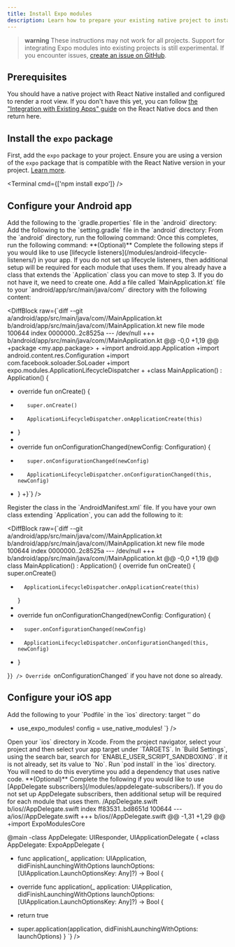 ```yaml
---
title: Install Expo modules
description: Learn how to prepare your existing native project to install and use Expo modules and the module API.
---
```



> **warning** These instructions may not work for all projects. Support for integrating Expo modules into existing projects is still experimental. If you encounter issues, [create an issue on GitHub](https://github.com/expo/expo/issues).

## Prerequisites

You should have a native project with React Native installed and configured to render a root view. If you don't have this yet, you can follow [the "Integration with Existing Apps" guide](https://reactnative.dev/docs/integration-with-existing-apps) on the React Native docs and then return here.

## Install the `expo` package

First, add the `expo` package to your project. Ensure you are using a version of the `expo` package that is compatible with the React Native version in your project. [Learn more](/versions/latest/#each-expo-sdk-version-depends-on-a-react-native-version).

<Terminal cmd={['npm install expo']} />

## Configure your Android app

<Step label="1">
  Add the following to the `gradle.properties` file in the `android` directory:
  <DiffBlock
    raw={`diff --git a/android/gradle.properties b/android/gradle.properties
index 20e2a01..e98ad88 100644
--- a/android/gradle.properties
+++ b/android/gradle.properties
@@ -20,4 +20,8 @@ kotlin.code.style=official
+newArchEnabled=false
+
+hermesEnabled=true`}
  />
</Step>

<Step label="2">
  Add the following to the `setting.gradle` file in the `android` directory:
  <DiffBlock
    raw={`diff --git a/android/settings.gradle b/android/settings.gradle
index a26c7c6..dd8802a 100644
--- a/android/settings.gradle
+++ b/android/settings.gradle
@@ -1,5 +1,11 @@
+apply from: new File(["node", "--print", "require.resolve('expo/package.json')"].execute(null, rootDir).text.trim(), "../scripts/autolinking.gradle");
+useExpoModules()
+
 include ':app'
 includeBuild("../node_modules/@react-native/gradle-plugin")`}
  />
</Step>

<Step label="3">
  From the `android` directory, run the following command:
  <Terminal cmd={['./gradlew clean']} />
  Once this completes, run the following command:
  <Terminal cmd={['./gradlew assembleDebug']} />
</Step>

<Step label="4">
  **(Optional)** Complete the following steps if you would like to use [lifecycle listeners](/modules/android-lifecycle-listeners/)
  in your app. If you do not set up lifecycle listeners, then additional setup will be required for each module that uses them.
<Step label="1">
If you already have a class that extends the `Application` class you can move to step 3.
If you do not have it, we need to create one. Add a file called `MainApplication.kt` file to your `android/app/src/main/java/com/<your-app-package>` directory with the following content:

<DiffBlock raw={`diff --git a/android/app/src/main/java/com/<my-app-package>/MainApplication.kt b/android/app/src/main/java/com/<my-app-package>/MainApplication.kt
new file mode 100644
index 0000000..2c8525a
--- /dev/null
+++ b/android/app/src/main/java/com/<my-app-package>/MainApplication.kt
@@ -0,0 +1,19 @@
+package <my.app.package>
+
+import android.app.Application
+import android.content.res.Configuration
+import com.facebook.soloader.SoLoader
+import expo.modules.ApplicationLifecycleDispatcher
+
+class MainApplication() : Application() {
+    override fun onCreate() {
+        super.onCreate()
+        ApplicationLifecycleDispatcher.onApplicationCreate(this)
+    }
+
+    override fun onConfigurationChanged(newConfig: Configuration) {
+        super.onConfigurationChanged(newConfig)
+        ApplicationLifecycleDispatcher.onConfigurationChanged(this, newConfig)
+    }
+}`} />
</Step>
<Step label="2">
Register the class in the `AndroidManifest.xml` file.
<DiffBlock raw={`diff --git a/android/app/src/main/AndroidManifest.xml b/android/app/src/main/AndroidManifest.xml
index a71b5e7..d6d406e 100644
--- a/android/app/src/main/AndroidManifest.xml
+++ b/android/app/src/main/AndroidManifest.xml
@@ -7,6 +7,7 @@
     <application
         android:allowBackup="true"
+        android:name=".MainApplication"
         android:fullBackupContent="@xml/backup_rules"`} />
</Step>

<Step label="3">
If you have your own class extending `Application`, you can add the following to it:

<DiffBlock raw={`diff --git a/android/app/src/main/java/com/<my-app-package>/MainApplication.kt b/android/app/src/main/java/com/<my-app-package>/MainApplication.kt
new file mode 100644
index 0000000..2c8525a
--- /dev/null
+++ b/android/app/src/main/java/com/<my-app-package>/MainApplication.kt
@@ -0,0 +1,19 @@
class MainApplication() : Application() {
    override fun onCreate() {
        super.onCreate()
+       ApplicationLifecycleDispatcher.onApplicationCreate(this)
    }
+
+   override fun onConfigurationChanged(newConfig: Configuration) {
+       super.onConfigurationChanged(newConfig)
+       ApplicationLifecycleDispatcher.onConfigurationChanged(this, newConfig)
+   }

}`} />
Override `onConfigurationChanged` if you have not done so already.

</Step>
</Step>

## Configure your iOS app

<Step label="1">
  Add the following to your `Podfile` in the `ios` directory:
  <DiffBlock
    raw={`
diff --git a/ios/Podfile b/ios/Podfile
index 2d3a979..825a9d4 100644
--- a/ios/Podfile
+++ b/ios/Podfile
@@ -1,3 +1,4 @@
+require File.join(File.dirname(\`node --print "require.resolve('expo/package.json')"\`), "scripts/autolinking")
 require Pod::Executable.execute_command('node', ['-p',
   'require.resolve(
   "react-native/scripts/react_native_pods.rb",
@@ -14,6 +15,7 @@ if linkage != nil
 end
 
 target '<YourAppTarget>' do
+  use_expo_modules!
   config = use_native_modules!
  `}
  />
</Step>

<Step label="2">
  Open your `ios` directory in Xcode. From the project navigator, select your project and then
  select your app target under `TARGETS`. In `Build Settings`, using the search bar, search for
  `ENABLE_USER_SCRIPT_SANDBOXING`. If it is not already, set its value to `No`.
</Step>

<Step label="3">
  Run `pod install` in the `ios` directory.
  <Terminal cmd={['cd ios && pod install']} />
  You will need to do this everytime you add a dependency that uses native code.
</Step>

<Step label="4">
  **(Optional)** Complete the following if you would like to use [AppDelegate subscribers](/modules/appdelegate-subscribers/). If you do not set up AppDelegate subscribers, then additional setup will be required for each module that uses them.
  <DiffBlock
    raw={`diff --git a/ios/<MyAppProject>/AppDelegate.swift b/ios/<MyAppProject>/AppDelegate.swift
index ff83531..bd8651d 100644
--- a/ios/<MyAppProject>/AppDelegate.swift
+++ b/ios/<MyAppProject>/AppDelegate.swift
@@ -1,31 +1,29 @@
+import ExpoModulesCore
 
 @main
-class AppDelegate: UIResponder, UIApplicationDelegate {
+class AppDelegate: ExpoAppDelegate {
 
-  func application(_ application: UIApplication, didFinishLaunchingWithOptions launchOptions: [UIApplication.LaunchOptionsKey: Any]?) -> Bool {
+  override func application(_ application: UIApplication, didFinishLaunchingWithOptions launchOptions: [UIApplication.LaunchOptionsKey: Any]?) -> Bool {
-    return true
+    super.application(application, didFinishLaunchingWithOptions: launchOptions)
   }
 `}
  />
</Step>
